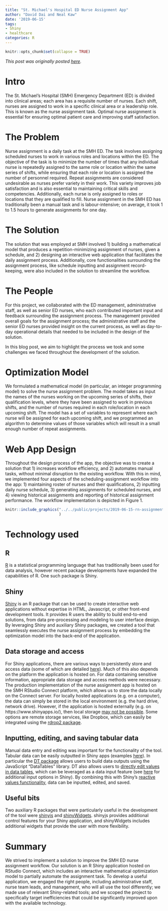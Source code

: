 ```yaml
---
title: "St. Michael's Hospital ED Nurse Assignment App"
author: "David Dai and Neal Kaw"
date: '2019-06-15'
tags:
- Shiny
- healthcare
categories: R
---
```


```r
knitr::opts_chunk$set(collapse = TRUE)
```

*This post was originally posted [here](https://science.data.blog/2019/05/09/ed-nurse-assignment/).*

# Intro

The St. Michael’s Hospital (SMH) Emergency Department (ED) is divided into clinical areas; each area has a requisite number of nurses. Each shift, nurses are assigned to work in a specific clinical area or a leadership role. This is known as the nurse assignment task. Optimal nurse assignment is essential for ensuring optimal patient care and improving staff satisfaction.

# The Problem

Nurse assignment is a daily task at the SMH ED. The task involves assigning scheduled nurses to work in various roles and locations within the ED. The objective of the task is to minimize the number of times that any individual nurse is repeatedly assigned to the same role or location within the same series of shifts, while ensuring that each role or location is assigned the number of personnel required. Repeat assignments are considered undesirable as nurses prefer variety in their work. This variety improves job satisfaction and is also essential to maintaining critical skills and competencies. Additionally, each nurse is only assigned to roles or locations that they are qualified to fill. Nurse assignment in the SMH ED has traditionally been a manual task and is labour-intensive; on average, it took 1 to 1.5 hours to generate assignments for one day.

# The Solution

The solution that was employed at SMH involved 1) building a mathematical model that produces a repetition-minimizing assignment of nurses, given a schedule, and 2) designing an interactive web application that facilitates the daily assignment process. Additionally, core functionalities surrounding the assignment process, like schedule inputting and assignment record-keeping, were also included in the solution to streamline the workflow.

# The People

For this project, we collaborated with the ED management, administrative staff, as well as senior ED nurses, who each contributed important input and feedback surrounding the assignment process. The management provided overall goals for the assignment process; the administrative staff and the senior ED nurses provided insight on the current process, as well as day-to-day operational details that needed to be included in the design of the solution.

In this blog post, we aim to highlight the process we took and some challenges we faced throughout the development of the solution.

# Optimization Model

We formulated a mathematical model (in particular, an integer programming model) to solve the nurse assignment problem. The model takes as input the names of the nurses working on the upcoming series of shifts, their qualification levels, where they have been assigned to work in previous shifts, and the number of nurses required in each role/location in each upcoming shift. The model has a set of variables to represent where each nurse will be assigned for each upcoming shift, and we programmed an algorithm to determine values of those variables which will result in a small enough number of repeat assignments.

# Web App Design

Throughout the design process of the app, the objective was to create a solution that 1) increases workflow efficiency, and 2) automates manual tasks, without minimal disruption to the existing workflow. With this in mind, we implemented four aspects of the scheduling-assignment workflow into the app: 1) maintaining roster of nurses and their qualifications, 2) inputting daily nurse schedule, 3) generating assignments for scheduled nurses, and 4) viewing historical assignments and reporting of historical assignment performance. The workflow implementation is depicted in Figure 1.

```r
knitr::include_graphics("../../public/projects/2019-06-15-rn-assignment_files/ed-rn.jpg",
                        )
```


# Technology used

## R 
[R](https://www.r-project.org/) is a statistical programming language that has traditionally been used for data analysis, however recent package developments have expanded the capabilities of R. One such package is Shiny.

## Shiny

[Shiny](https://shiny.rstudio.com/) is an R package that can be used to create interactive web applications without expertise in HTML, Javascript, or other front-end development tools. It provides R users the ability to build end-to-end solutions, from data pre-processing and modeling to user interface design. By leveraging Shiny and auxiliary Shiny packages, we created a tool that seamlessly executes the nurse assignment process by embedding the optimization model into the back-end of the application.

## Data storage and access

For Shiny applications, there are various ways to persistently store and access data (some of which are detailed [here](https://shiny.rstudio.com/articles/persistent-data-storage.html)). Much of this also depends on the platform the application is hosted on. For data containing sensitive information, appropriate data storage and access methods were necessary. The production implementation of the nurse assignment app is hosted on the SMH RStudio Connect platform, which allows us to store the data locally on the Connect server. For locally hosted applications (e.g. on a computer), the data can simply be stored in the local environment (e.g. the hard drive, network drive). However, if the application is hosted externally (e.g. on https://www.shinyapps.io/), then local storage [may not be possible](https://docs.rstudio.com/shinyapps.io/Storage.html). Some options are remote storage services, like Dropbox, which can easily be integrated using the [rdrop2 package](https://cran.r-project.org/web/packages/rdrop2/index.html).


## Inputting, editing, and saving tabular data

Manual data entry and editing was important for the functionality of the tool. Tabular data can be easily outputted in Shiny apps (examples [here](https://shiny.rstudio.com/gallery/)). In particular the [DT package](https://cran.r-project.org/web/packages/DT/index.html) allows users to build data outputs using the JavaScript “DataTables” library. DT also allows users to [directly edit values in data tables](https://blog.rstudio.com/2018/03/29/dt-0-4/), which can be leveraged as a data input feature (see [here](https://shiny.rstudio.com/gallery/widget-gallery.html) for additional input options in Shiny). By combining this with Shiny’s [reactive values functionality](https://shiny.rstudio.com/reference/shiny/0.14/reactiveValues.html), data can be inputted, edited, and saved.

## Useful bits

Two auxiliary R packages that were particularly useful in the development of the tool were [shinyjs](https://deanattali.com/shinyjs/) and [shinyWidgets](https://cran.r-project.org/web/packages/shinyWidgets/index.html). shinyjs provides additional control features for your Shiny application, and shinyWidgets includes additional widgets that provide the user with more flexibility.

# Summary

We strived to implement a solution to improve the SMH ED nurse assignment workflow. Our solution is an R Shiny application hosted on RStudio Connect, which includes an interactive mathematical optimization model to partially automate the assignment task. To develop a useful application, we engaged the right people, including administrative staff, nurse team leads, and management, who will all use the tool differently; we made use of relevant Shiny-related tools; and we scoped the project to specifically target inefficiencies that could be significantly improved upon with the available technology.

